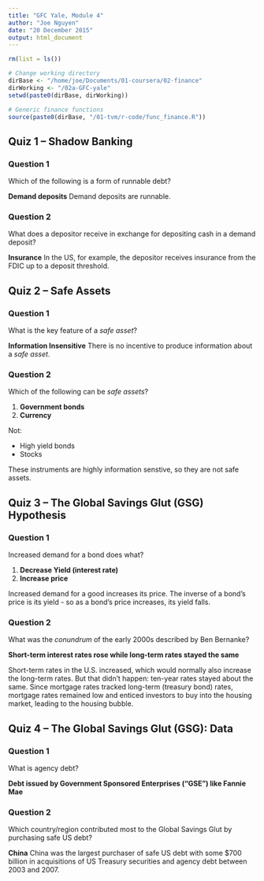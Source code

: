 ```yaml
---
title: "GFC Yale, Module 4"
author: "Joe Nguyen"
date: "20 December 2015"
output: html_document
---
```


```r
rm(list = ls())

# Change working directory
dirBase <- "/home/joe/Documents/01-coursera/02-finance"
dirWorking <- "/02a-GFC-yale"
setwd(paste0(dirBase, dirWorking))

# Generic finance functions
source(paste0(dirBase, "/01-tvm/r-code/func_finance.R"))
```

## Quiz 1 -- Shadow Banking

### Question 1
Which of the following is a form of runnable debt?

**Demand deposits** Demand deposits are runnable.


### Question 2
What does a depositor receive in exchange for depositing cash in a demand deposit?

**Insurance** In the US, for example, the depositor receives insurance from the FDIC up to a deposit threshold.


## Quiz 2 -- Safe Assets

### Question 1
What is the key feature of a *safe asset*?

**Information Insensitive** There is no incentive to produce information about a *safe asset*.


### Question 2
Which of the following can be *safe assets*?

1. **Government bonds**
2. **Currency**

Not:

- High yield bonds
- Stocks

These instruments are highly information senstive, so they are not safe assets.


## Quiz 3 -- The Global Savings Glut (GSG) Hypothesis

### Question 1
Increased demand for a bond does what?

1. **Decrease Yield (interest rate)**
2. **Increase price**

Increased demand for a good increases its price. The inverse of a bond's price is its yield - so as a bond's price increases, its yield falls.

### Question 2
What was the *conundrum* of the early 2000s described by Ben Bernanke?

**Short-term interest rates rose while long-term rates stayed the same**

Short-term rates in the U.S. increased, which would normally also increase the long-term rates. But that didn't happen: ten-year rates stayed about the same. Since mortgage rates tracked long-term (treasury bond) rates, mortgage rates remained low and enticed investors to buy into the housing market, leading to the housing bubble.


## Quiz 4 -- The Global Savings Glut (GSG): Data

### Question 1
What is agency debt?

**Debt issued by Government Sponsored Enterprises (“GSE”) like Fannie Mae**


### Question 2
Which country/region contributed most to the Global Savings Glut by purchasing safe US debt?

**China** China was the largest purchaser of safe US debt with some $700 billion in acquisitions of US Treasury securities and agency debt between 2003 and 2007.






